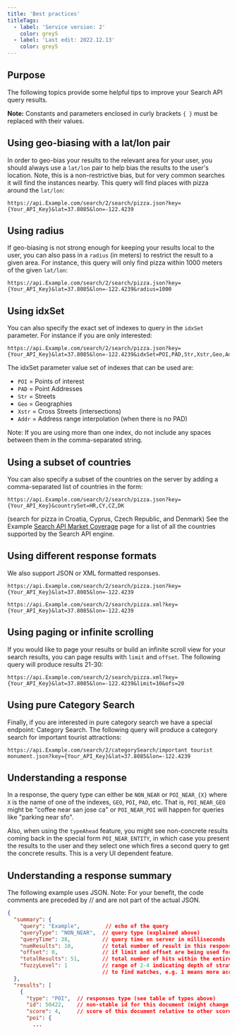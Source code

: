 ```yaml
---
title: 'Best practices'
titleTags:
  - label: 'Service version: 2'
    color: grey5
  - label: 'Last edit: 2022.12.13'
    color: grey5
---
```


## Purpose

The following topics provide some helpful tips to improve your Search API query results.

**Note:** Constants and parameters enclosed in curly brackets `{ }` must be replaced with their values.

## Using geo-biasing with a lat/lon pair

In order to geo-bias your results to the relevant area for your user, you should always use a `lat/lon` pair to help bias the results to the user's location. Note, this is a non-restrictive bias, but for very common searches it will find the instances nearby. This query will find places with pizza around the `lat/lon`:

```shell [title=Lat/lon pair]
https://api.Example.com/search/2/search/pizza.json?key={Your_API_Key}&lat=37.8085&lon=-122.4239
```

## Using radius

If geo-biasing is not strong enough for keeping your results local to the user, you can also pass in a `radius` (in meters) to restrict the result to a given area. For instance, this query will only find pizza within 1000 meters of the given `lat/lon`:

```shell [title=Radius]
https://api.Example.com/search/2/search/pizza.json?key={Your_API_Key}&lat=37.8085&lon=-122.4239&radius=1000
```

## Using idxSet

You can also specify the exact set of indexes to query in the `idxSet` parameter. For instance if you are only interested:

```shell [title=idxSet]
https://api.Example.com/search/2/search/pizza.json?key={Your_API_Key}&lat=37.8085&lon=-122.4239&idxSet=POI,PAD,Str,Xstr,Geo,Addr
```

The idxSet parameter value set of indexes that can be used are:

- `POI` = Points of interest
- `PAD` = Point Addresses
- `Str` = Streets
- `Geo` = Geographies
- `Xstr` = Cross Streets (intersections)
- `Addr` = Address range interpolation (when there is no PAD)

Note: If you are using more than one index, do not include any spaces between them in the comma-separated string.

## Using a subset of countries

You can also specify a subset of the countries on the server by adding a comma-separated list of countries in the form:

```shell [title=Subset of countries]
https://api.Example.com/search/2/search/pizza.json?key={Your_API_Key}&countrySet=HR,CY,CZ,DK
```

(search for pizza in Croatia, Cyprus, Czech Republic, and Denmark)
See the Example [Search API Market Coverage](./market-coverage) page for a list of all the countries supported by the Search API engine.

## Using different response formats

We also support JSON or XML formatted responses.

```shell [title=Request example with a JSON response format]
https://api.Example.com/search/2/search/pizza.json?key={Your_API_Key}&lat=37.8085&lon=-122.4239
```

```shell [title=Request example with an XML response format]
https://api.Example.com/search/2/search/pizza.xml?key={Your_API_Key}&lat=37.8085&lon=-122.4239
```

## Using paging or infinite scrolling

If you would like to page your results or build an infinite scroll view for your search results, you can page results with `limit` and `offset`. The following query will produce results 21-30:

```shell [title=Offset]
https://api.Example.com/search/2/search/pizza.xml?key={Your_API_Key}&lat=37.8085&lon=-122.4239&limit=10&ofs=20
```

## Using pure Category Search

Finally, if you are interested in pure category search we have a special endpoint: Category Search. The following query will produce a category search for important tourist attractions:

```shell [title=Category Search]
https://api.Example.com/search/2/categorySearch/important tourist monument.json?key={Your_API_Key}&lat=37.8085&lon=-122.4239
```

## Understanding a response

In a response, the query type can either be `NON_NEAR` or `POI_NEAR_{X}` where `X` is the name of one of the indexes, `GEO`, `POI`, `PAD`, etc. That is, `POI_NEAR_GEO` might be "coffee near san jose ca" or `POI_NEAR_POI` will happen for queries like "parking near sfo".

Also, when using the `typeAhead` feature, you might see non-concrete results coming back in the special form `POI_NEAR_ENTITY`, in which case you present the results to the user and they select one which fires a second query to get the concrete results. This is a very UI dependent feature.

## Understanding a response summary

The following example uses JSON. Note: For your benefit, the code comments are preceded by // and are not part of the actual JSON.

```json [title=JSON Response]
{
  "summary": {
    "query": "Example",        // echo of the query
    "queryType": "NON_NEAR",  // query type (explained above)
    "queryTime": 38,          // query time on server in milliseconds
    "numResults": 10,         // total number of result in this response
    "offset": 0,              // if limit and offset are being used for paging
    "totalResults": 51,       // total number of hits within the entire database
    "fuzzyLevel": 1           // range of 2-4 indicating depth of strategies used
                              // to find matches, e.g. 1 means more accurate and 4 means less
  },
  "results": [
    {
      "type": "POI",  // responses type (see table of types above)
      "id": 50422,    // non-stable id for this document (might change in subsequent release)
      "score": 4,     // score of this document relative to other scores in same response
      "poi": {
        ...
```